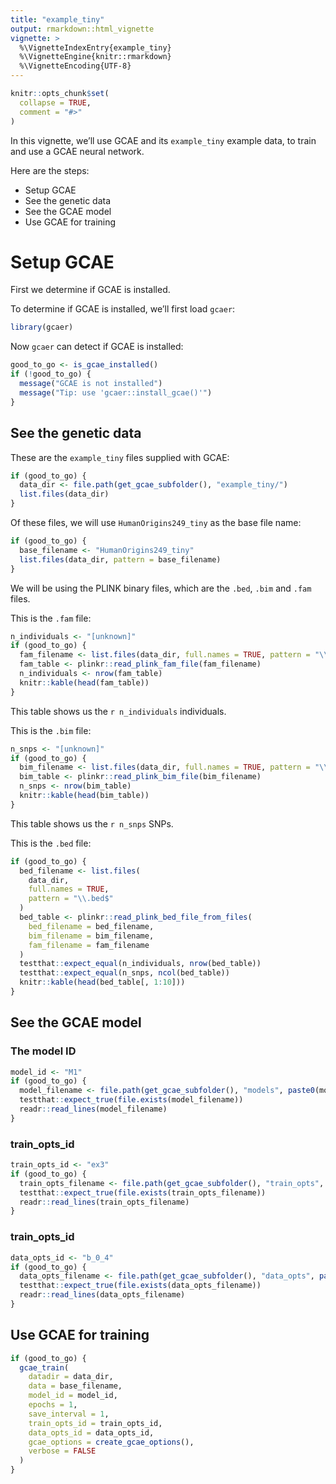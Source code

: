 ```yaml
---
title: "example_tiny"
output: rmarkdown::html_vignette
vignette: >
  %\VignetteIndexEntry{example_tiny}
  %\VignetteEngine{knitr::rmarkdown}
  %\VignetteEncoding{UTF-8}
---
```


```r
knitr::opts_chunk$set(
  collapse = TRUE,
  comment = "#>"
)
```

In this vignette, we'll use GCAE and its `example_tiny` example data, to train and use a GCAE neural network.

Here are the steps:

 * Setup GCAE
 * See the genetic data
 * See the GCAE model
 * Use GCAE for training

# Setup GCAE

First we determine if GCAE is installed.

To determine if GCAE is installed, we'll first load `gcaer`:

```r
library(gcaer)
```

Now `gcaer` can detect if GCAE is installed:

```r
good_to_go <- is_gcae_installed()
if (!good_to_go) {
  message("GCAE is not installed")
  message("Tip: use 'gcaer::install_gcae()'")
}
```

## See the genetic data

These are the `example_tiny` files supplied with GCAE:

```r
if (good_to_go) {
  data_dir <- file.path(get_gcae_subfolder(), "example_tiny/")
  list.files(data_dir)
}
```
Of these files, we will use `HumanOrigins249_tiny` as the base file name:

```r
if (good_to_go) {
  base_filename <- "HumanOrigins249_tiny"
  list.files(data_dir, pattern = base_filename)
}
```

We will be using the PLINK binary files, which are the `.bed`, `.bim` 
and `.fam` files.

This is the `.fam` file:

```r
n_individuals <- "[unknown]"
if (good_to_go) {
  fam_filename <- list.files(data_dir, full.names = TRUE, pattern = "\\.fam$")
  fam_table <- plinkr::read_plink_fam_file(fam_filename)
  n_individuals <- nrow(fam_table)
  knitr::kable(head(fam_table))
}
```

This table shows us the `r n_individuals` individuals.

This is the `.bim` file:

```r
n_snps <- "[unknown]"
if (good_to_go) {
  bim_filename <- list.files(data_dir, full.names = TRUE, pattern = "\\.bim$")
  bim_table <- plinkr::read_plink_bim_file(bim_filename)
  n_snps <- nrow(bim_table)
  knitr::kable(head(bim_table))
}
```

This table shows us the `r n_snps` SNPs.

This is the `.bed` file:

```r
if (good_to_go) {
  bed_filename <- list.files(
    data_dir, 
    full.names = TRUE, 
    pattern = "\\.bed$"
  )
  bed_table <- plinkr::read_plink_bed_file_from_files(
    bed_filename = bed_filename,
    bim_filename = bim_filename,
    fam_filename = fam_filename
  )
  testthat::expect_equal(n_individuals, nrow(bed_table))
  testthat::expect_equal(n_snps, ncol(bed_table))
  knitr::kable(head(bed_table[, 1:10]))
}
```

## See the GCAE model

### The model ID

```r
model_id <- "M1"
if (good_to_go) {
  model_filename <- file.path(get_gcae_subfolder(), "models", paste0(model_id, ".json"))
  testthat::expect_true(file.exists(model_filename))
  readr::read_lines(model_filename)
}
```

### train_opts_id

```r
train_opts_id <- "ex3"
if (good_to_go) {
  train_opts_filename <- file.path(get_gcae_subfolder(), "train_opts", paste0(train_opts_id, ".json"))
  testthat::expect_true(file.exists(train_opts_filename))
  readr::read_lines(train_opts_filename)
}
```

###

### train_opts_id

```r
data_opts_id <- "b_0_4"
if (good_to_go) {
  data_opts_filename <- file.path(get_gcae_subfolder(), "data_opts", paste0(data_opts_id, ".json"))
  testthat::expect_true(file.exists(data_opts_filename))
  readr::read_lines(data_opts_filename)
}
```
## Use GCAE for training

```r
if (good_to_go) {
  gcae_train(
    datadir = data_dir,
    data = base_filename,
    model_id = model_id,
    epochs = 1,
    save_interval = 1,
    train_opts_id = train_opts_id,
    data_opts_id = data_opts_id,
    gcae_options = create_gcae_options(),
    verbose = FALSE
  )
}
```



